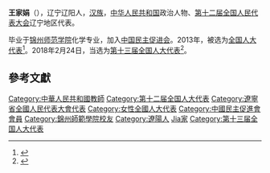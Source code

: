 '''王家娟'''（{{bd|1963年||}}），辽宁辽阳人，[[汉族|汉族]]，[[中华人民共和国|中华人民共和国]]政治人物、[[第十二届全国人民代表大会|第十二届全国人民代表大会]]辽宁地区代表。

毕业于[[锦州师范学院|锦州师范学院]]化学专业，加入[[中国民主促进会|中国民主促进会]]。2013年，被选为[[全国人大代表|全国人大代表]]<ref>{{cite news|title=全国人大代表信息-王家娟|url= http://210.82.31.1:8084/delegate/viewDelegate.action?dbid=120372|accessdate=2013-03-28|newspaper=全国人大网}}</ref>。2018年2月24日，当选为[[第十三届全国人大代表|第十三届全国人大代表]]<ref>{{Cite web|title=（受权发布）中华人民共和国第十三届全国人民代表大会代表名单-中新网|url=http://www.chinanews.com/gn/2018/02-25/8453959.shtml|accessdate=2021-02-13|work=中新网|archive-date=2018-02-27|archive-url=https://web.archive.org/web/20180227031724/http://www.chinanews.com/gn/2018/02-25/8453959.shtml|dead-url=no}}</ref>。

==參考文獻==
{{reflist}}

{{DEFAULTSORT:Wang王}}
[[Category:中華人民共和國教師|Category:中華人民共和國教師]]
[[Category:第十二届全国人大代表|Category:第十二届全国人大代表]]
[[Category:遼寧省全國人民代表大會代表|Category:遼寧省全國人民代表大會代表]]
[[Category:女性全國人大代表|Category:女性全國人大代表]]
[[Category:中國民主促進會會員|Category:中國民主促進會會員]]
[[Category:錦州師範學院校友|Category:錦州師範學院校友]]
[[Category:遼陽人|Category:遼陽人]]
[[Category:王姓|Jia家]]
[[Category:第十三届全国人大代表|Category:第十三届全国人大代表]]


{{中国政治人物小作品}}